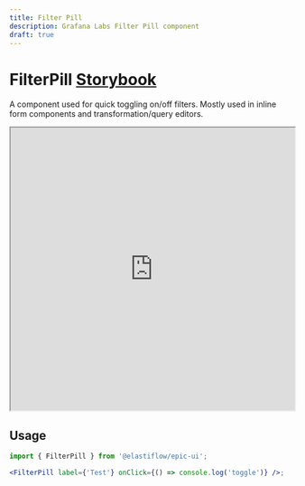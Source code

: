 ```yaml
---
title: Filter Pill
description: Grafana Labs Filter Pill component
draft: true
---
```


# FilterPill <Badge text='draft' color='orange'></Badge> <a href='https://developers.grafana.com/ui/latest/index.html?path=/story/general-filterpill--basic' target='_blank' className='header-links'>Storybook <Icon name="external-link-alt"/> </a>

A component used for quick toggling on/off filters. Mostly used in inline form components and transformation/query editors.

<iframe
  src="https://developers.grafana.com/ui/latest/index.html?path=/story/general-filterpill--basic&full=1&shortcuts=false&singleStory=true"
  width="100%"
  height="500px"
></iframe>

## Usage

```jsx
import { FilterPill } from '@elastiflow/epic-ui';

<FilterPill label={'Test'} onClick={() => console.log('toggle')} />;
```
